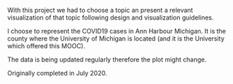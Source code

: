 With this project we had to choose a topic an present a relevant
visualization of that topic following design and visualization
guidelines.

I choose to represent the COVID19 cases in Ann Harbour Michigan.
It is the county where the University of Michigan is located (and
it is the University which offered this MOOC).

The data is being updated regularly therefore the plot
might change.

Originally completed in July 2020.